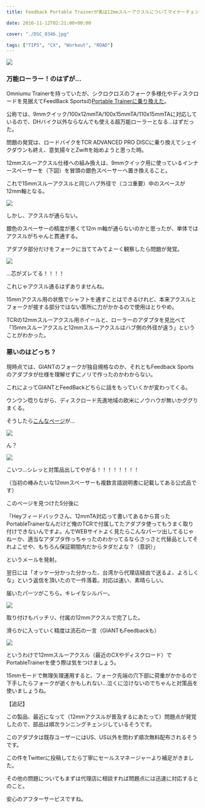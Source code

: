 ---
title: Feedback Portable Trainerが実は12mmスルーアクスルについてマイナーチェンジしていた件

date: 2016-11-12T02:21:00+00:00

cover: "./DSC_0346.jpg"

tags: ["TIPS", "CX", "Workout", "ROAD"]
---

![ ](./DSC_0346.jpg)

### 万能ローラー！のはずが…

Omniumu Trainerを持っていたが、シクロクロスのフォーク多様化やディスクロードを見据えてFeedBack Sportsの<a href="/2016/07/blog-post.html" target="_blank" rel="noopener">Portable Trainerに乗り換えた</a>。

公称では、9mmクイック/100x12mmTA/100x15mmTA/110x15mmTAに対応しているので、DHバイク以外ならなんでも使える超万能ローラーとなる…はずだった。

問題の発覚は、ロードバイクをTCR ADVANCED PRO DISCに乗り換えてシェイクダウンも終え、意気揚々とZwiftを始めようと思った時。

12mmスルーアクスル仕様への組み換えは、9mmクイック用に使っているインナースペーサーを（下図）を冒頭の銀色スペーサーへ置き換えること。

これで15mmスルーアクスルと同じハブ外径で（ココ重要）中のスペースが12mm軸となる。

![ ](./DSC_0347.jpg)

しかし、アクスルが通らない。

銀色のスペーサーの精度が悪くて12m m軸が通らないのかと思ったが、単体ではアクスルがちゃんと貫通する。

アダプタ部分だけをフォークに当ててみてよーく観察したら問題が発覚。

![ ](./DSC_0345.jpg)

…芯がズレてる！！！！

これじゃアクスル通るはずありませんね。

15mmアクスル用の状態でシャフトを通すことはできるけれど、本来アクスルとフォークが接する部分ではない箇所に力がかかるので使用はとりやめ。

TCRの12mmスルーアクスル用ホイールと、ローラーのアダプタを見比べて「15mmスルーアクスルと12mmスルーアクスルはハブ側の外径が違う」ということがわかった。

### 悪いのはどっち？

現時点では、GIANTのフォークが独自規格なのか、それともFeedback Sportsのアダプタが仕様を理解せずにノリで作ったのかわからない。

これによってGIANTとFeedBackどちらに話をもっていくかが変わってくる。

ウンウン唸りながら、ディスクロード先進地域の欧米にノウハウが無いかググりまくる。

そうしたら<a href="https://www.feedbacksports.com/product/end-cap-kit-12mm-thru-axle/" target="_blank" rel="noopener">こんなページ</a>が…

![ ](./1.png)

ん？

![ ](./E382ADE383A3E38397E38381E383A31.png)

こいつ…シレッと対策品出してやがる！！！！！！！！

（当初の棒みたいな12mmスペーサーも複数言語説明書に記載してある公式品です）

このページを見つけた5分後に

「Heyフィードバックさん、12mmTA対応って書いてあるから買ったPortableTrainerなんだけど俺のTCRで付属してたアダプタ使ってもうまく取り付けできないんですよ。んでWEBサイトよく見たらこんなパーツ出してるじゃねーか、適当なアダプタ作っちゃったのわかってるならさっさと代替品としてそれよこせや、もちろん保証期間内だからタダだよな？（意訳）」

というメールを発射。

翌日には「オッケー分かった分かった、台湾から代理店経由で送るよ、よろしくな」という返信を頂いたので一件落着。対応は速い、素晴らしい。

届いたパーツがこちら。キレイなシルバー。

![ ](./DSC_0379.jpg)

取り付けもバッチリ、付属の12mmアクスルで完了した。

滑らかに入っていく精度は流石の一言（GIANTもFeedbackも）

![ ](./DSC_0380.jpg)

というわけで12mmスルーアクスル（最近のCXやディスクロード）でPortableTrainerを使う際は気をつけましょう。

15mmモードで無理矢理運用すると、フォーク先端の穴下部に荷重がかかるので下手したらフォークが逝くかもしれない…泣くに泣けないのでちゃんと対策品を使いましょうね。

【追記】

この製品、最近になって（12mmアクスルが普及するにあたって）問題点が発覚したので、部品は順次ランニングチェンジしているそうです。

このアダプタは既存ユーザーにはUS、US以外を問わず順次無料配布されるそうです。

この件をTwitterに投稿してたら丁寧にセールスマネージャーより補足がきました。

その他の問題についてもまずは代理店に相談すれば問題点には迅速に対応するとのこと。

安心のアフターサービスですね。

<Amzn asin="B01DNU5B0C" />
